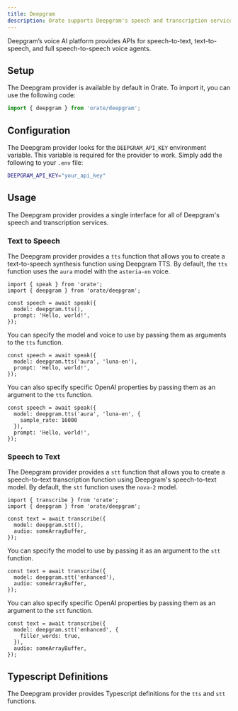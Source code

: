 ```yaml
---
title: Deepgram
description: Orate supports Deepgram's speech and transcription services.
---
```



Deepgram’s voice AI platform provides APIs for speech-to-text, text-to-speech, and full speech-to-speech voice agents.

## Setup

The Deepgram provider is available by default in Orate. To import it, you can use the following code:

```ts
import { deepgram } from 'orate/deepgram';
```

## Configuration

The Deepgram provider looks for the `DEEPGRAM_API_KEY` environment variable. This variable is required for the provider to work. Simply add the following to your `.env` file:

```bash
DEEPGRAM_API_KEY="your_api_key"
```

## Usage

The Deepgram provider provides a single interface for all of Deepgram's speech and transcription services.

### Text to Speech

The Deepgram provider provides a `tts` function that allows you to create a text-to-speech synthesis function using Deepgram TTS. By default, the `tts` function uses the `aura` model with the `asteria-en` voice.

```tsx
import { speak } from 'orate';
import { deepgram } from 'orate/deepgram';

const speech = await speak({
  model: deepgram.tts(),
  prompt: 'Hello, world!',
});
```

You can specify the model and voice to use by passing them as arguments to the `tts` function.

```tsx
const speech = await speak({
  model: deepgram.tts('aura', 'luna-en'),
  prompt: 'Hello, world!',
});
```

You can also specify specific OpenAI properties by passing them as an argument to the `tts` function.

```tsx
const speech = await speak({
  model: deepgram.tts('aura', 'luna-en', {
    sample_rate: 16000
  }),
  prompt: 'Hello, world!',
});
```

### Speech to Text

The Deepgram provider provides a `stt` function that allows you to create a speech-to-text transcription function using Deepgram's speech-to-text model. By default, the `stt` function uses the `nova-2` model.

```tsx
import { transcribe } from 'orate';
import { deepgram } from 'orate/deepgram';

const text = await transcribe({
  model: deepgram.stt(),
  audio: someArrayBuffer,
});
```

You can specify the model to use by passing it as an argument to the `stt` function.

```tsx
const text = await transcribe({
  model: deepgram.stt('enhanced'),
  audio: someArrayBuffer,
});
```

You can also specify specific OpenAI properties by passing them as an argument to the `stt` function.

```tsx
const text = await transcribe({
  model: deepgram.stt('enhanced', {
    filler_words: true,
  }),
  audio: someArrayBuffer,
});
```

## Typescript Definitions

The Deepgram provider provides Typescript definitions for the `tts` and `stt` functions.

